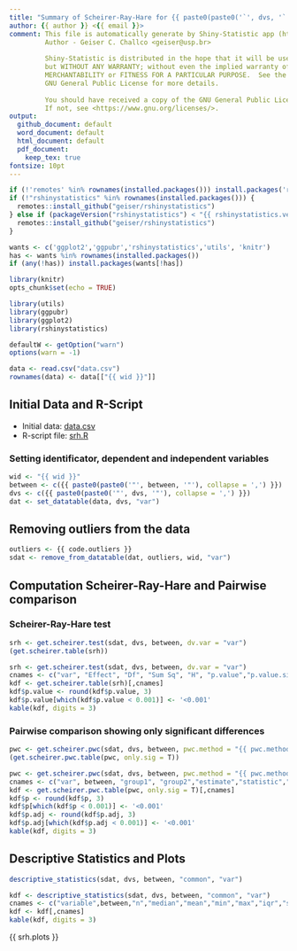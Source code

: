 ```yaml
---
title: "Summary of Scheirer-Ray-Hare for {{ paste0(paste0('`', dvs, '`'), collapse = ',') }}"
author: {{ author }} <{{ email }}>
comment: This file is automatically generate by Shiny-Statistic app (https://statistic.geiser.tech/)
         Author - Geiser C. Challco <geiser@usp.br>
         
         Shiny-Statistic is distributed in the hope that it will be useful,
         but WITHOUT ANY WARRANTY; without even the implied warranty of
         MERCHANTABILITY or FITNESS FOR A PARTICULAR PURPOSE.  See the
         GNU General Public License for more details.
         
         You should have received a copy of the GNU General Public License.
         If not, see <https://www.gnu.org/licenses/>.
output:
  github_document: default
  word_document: default
  html_document: default
  pdf_document:
    keep_tex: true
fontsize: 10pt
---
```


```r
if (!'remotes' %in% rownames(installed.packages())) install.packages('remotes')
if (!"rshinystatistics" %in% rownames(installed.packages())) {
  remotes::install_github("geiser/rshinystatistics")
} else if (packageVersion("rshinystatistics") < "{{ rshinystatistics.version }}") {
  remotes::install_github("geiser/rshinystatistics")
}

wants <- c('ggplot2','ggpubr','rshinystatistics','utils', 'knitr')
has <- wants %in% rownames(installed.packages())
if (any(!has)) install.packages(wants[!has])

library(knitr)
opts_chunk$set(echo = TRUE)

library(utils)
library(ggpubr)
library(ggplot2)
library(rshinystatistics)

defaultW <- getOption("warn")
options(warn = -1)

data <- read.csv("data.csv")
rownames(data) <- data[["{{ wid }}"]]
```

## Initial Data and R-Script

* Initial data: [data.csv](data.csv)
* R-script file: [srh.R](srh.R)

### Setting identificator, dependent and independent variables

```r
wid <- "{{ wid }}"
between <- c({{ paste0(paste0('"', between, '"'), collapse = ',') }})
dvs <- c({{ paste0(paste0('"', dvs, '"'), collapse = ',') }})
dat <- set_datatable(data, dvs, "var")
```

## Removing outliers from the data

```r
outliers <- {{ code.outliers }}
sdat <- remove_from_datatable(dat, outliers, wid, "var")
```

## Computation Scheirer-Ray-Hare and Pairwise comparison

### Scheirer-Ray-Hare test

```r
srh <- get.scheirer.test(sdat, dvs, between, dv.var = "var")
(get.scheirer.table(srh))
```

```r
srh <- get.scheirer.test(sdat, dvs, between, dv.var = "var")
cnames <- c("var", "Effect", "Df", "Sum Sq", "H", "p.value","p.value.signif")
kdf <- get.scheirer.table(srh)[,cnames]
kdf$p.value <- round(kdf$p.value, 3)
kdf$p.value[which(kdf$p.value < 0.001)] <- '<0.001'
kable(kdf, digits = 3)
```

### Pairwise comparison showing only significant differences

```r
pwc <- get.scheirer.pwc(sdat, dvs, between, pwc.method = "{{ pwc.method }}", p.adjust.method = "{{ p.adjust.method }}", dv.var = "var")
(get.scheirer.pwc.table(pwc, only.sig = T))
```

```r
pwc <- get.scheirer.pwc(sdat, dvs, between, pwc.method = "{{ pwc.method }}", p.adjust.method = "{{ p.adjust.method }}", dv.var = "var")
cnames <- c("var", between, "group1", "group2","estimate","statistic","p", "p.adj","p.adj.signif")
kdf <- get.scheirer.pwc.table(pwc, only.sig = T)[,cnames]
kdf$p <- round(kdf$p, 3)
kdf$p[which(kdf$p < 0.001)] <- '<0.001'
kdf$p.adj <- round(kdf$p.adj, 3)
kdf$p.adj[which(kdf$p.adj < 0.001)] <- '<0.001'
kable(kdf, digits = 3)
```

## Descriptive Statistics and Plots 

```r
descriptive_statistics(sdat, dvs, between, "common", "var")
```

```r
kdf <- descriptive_statistics(sdat, dvs, between, "common", "var")
cnames <- c("variable",between,"n","median","mean","min","max","iqr","sd")
kdf <- kdf[,cnames]
kable(kdf, digits = 3)
```

{{ srh.plots  }}

